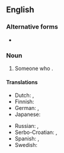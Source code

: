 {{also|arm wrestler}}

==English==

===Alternative forms===
* {{alter|en|armwrestler|arm wrestler}}

===Noun===
{{en-noun}}

# Someone who {{l|en|arm-wrestle|arm-wrestles}}.
#: {{ux|en|So you think you are an '''arm-wrestler''', do you? {{l|en|bring it on|Bring it on}}.}}

====Translations====
{{trans-top|someone who arm-wrestles}}
* Dutch: {{t|nl|armworstelaar|m}}, {{t|nl|armworstelares|f}}
* Finnish: {{t|fi|kädenvääntäjä}}
* German: {{t|de|Armdrücker}}, {{t|de|Armdrückerin|f}}
* Japanese: {{t|ja|アームレスラー|tr=āmuresurā|sc=Jpan}}
{{trans-mid}}
* Russian: {{t+|ru|армре́стлер|m|tr=armrɛ́stler|sc=Cyrl}}, {{t+|ru|рукобо́рец|m|sc=Cyrl}}
* Serbo-Croatian: {{t+|sh|obàrāč|m}}, {{t|sh|obàračica|f}}
* Spanish: {{t|es|pulseador|m}}, {{t|es|pulseadora|f}}
* Swedish: {{t|sv|armbrottare|c}}
{{trans-bottom}}

{{c|en|Athletes}}